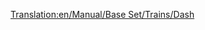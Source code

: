[[Translation:en/Manual/Base Set/Trains/Dash]]
{{it/Treni|Image=[[File:en/Dash.png]]
|Name="Dash"
|Cost=€ 32.812
|Speed=120 km/h (75 mph, 33 m/s)
|Weight=76 t
|Power=710 hp (523 kW)
|Annual=€ 2.132
|Designed=1984
|Lifespan=15
|Capacity=80 passeggeri (riadattabile)
|Description=La Dash DMU è un'Unità Diesel Multipla (Diesel Multiple Unit) che per impostazione predefinita è dotata di due unità e trasporta i passeggeri più o meno allo stesso modo della [[it/Manual/Base Set/Trains/Manley-Morel DMU|Manley-Morel DMU]], anche se con velocità, potenza e capacità leggermente superiori.

Queste locomotive, anche se riadattabili, sono davvero adatte solo per il trasporto leggero di passeggeri, in quanto non hanno il potere di trasportare merci più pesanti e di trainare più vagoni. Potresti aggiungere più unità per aumentare potenza e capacità (in vero stile DMU), ma sei sempre limitato a 120 Km all'ora, quindi un'opzione migliore sarebbe usare [[it/Manual/Base Set/Trains/SH "125"|SH "125"]] sulle rotte più trafficate o anche [ [TIM/It|"TIM"]] quando saranno disponibili sul mercato.

Considerate però che quando i treni più veloci arriveranno su una grande rete resteranno bloccati dietro a queste unità meno veloci, rallentando l'intera rete, quindi è necessario aggiornare l'intero parco locomotive oppure mantenere le DMU su una sezione separata della vostra rete oppure ancora costruire [[en/Sezioni di sorpasso]].

|Real-life=La prima della cosiddetta seconda generazione (se non si contano i railbus della serie 14x) la [http://en.wikipedia.org/wiki/British_Rail_Class_150 Classe 150 "Sprinter"] (da cui il nome "Dash") è stata introdotta a metà degli anni '80 sostituì la precedente generazione di DMU, risalente agli anni '50 e '60. Il punto di forza delle ferrovie locali britanniche, le "Regional Railways", fino alla privatizzazione tra il 1990 e il 1996, sono ancora i cavalli da lavoro delle linee rurali e dei pendolari.
}}